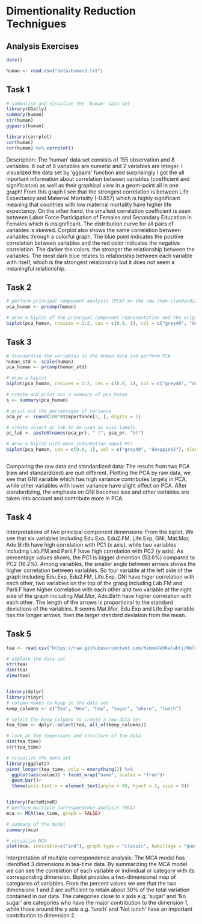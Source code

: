 # Dimentionality Reduction Technigues

## Analysis Exercises

```r
date()
```

```r
human <- read.csv("data/human2.txt")

```

## Task 1

```r
# summarise and visualize the 'human' data set 
library(GGally)
summary(human)
str(human)
ggpairs(human)

library(corrplot)
cor(human)
cor(human) %>% corrplot()


```

Description: 
The 'human' data set consists of 155 observation and 8 variables. 6 out of 8 variables are numeric and 2 variables are integer.
I visualized the data set by 'ggpairs' function and surprisingly I got the all inportant information about correlation between variables (coefficient and significance) as well as their graphical view in a geom-point all in one graph! From this graph I see that the strongest correlation is between Life Expectancy and Maternal Mortality (-0.857) which is highly significant meaning that countries with low maternal mortality have higher life expectancy. On the other hand, the smallest correlation coefficient is seen between Labor Force Participation of Females and Secondary Education in Females which is insignificant. The distribution curve for all pairs of variables is skewed.
Corplot also shows the same correlation between variables through a colorful graph. The blue point indicates the positive correlation between variables and the red color indicates the negative correlation. The darker the colors, the stronger the relationship between the variables. The most dark blue relates to relationship between each variable with itself, which is the strongest relationship but it does not seem a meaningful relationship. 
 

## Task 2

```r

# perform principal component analysis (PCA) on the raw (non-standardized) human data
pca_human <- prcomp(human)

# draw a biplot of the principal component representation and the original variables
biplot(pca_human, choices = 1:2, cex = c(0.8, 1), col = c("grey40", "deeppink2"))

```


## Task 3

```r
# Standardize the variables in the human data and perform PCA
human_std <- scale(human)
pca_human <- prcomp(human_std)

# draw a biplot 
biplot(pca_human, choices = 1:2, cex = c(0.8, 1), col = c("grey40", "deeppink2"))

# create and print out a summary of pca_human
s <- summary(pca_human)

# print out the percentages of variance
pca_pr <- round(100*s$importance[2, ], digits = 1)

# create object pc_lab to be used as axis labels
pc_lab <- paste0(names(pca_pr), " (", pca_pr, "%)")

# draw a biplot with more information about PCs
biplot(pca_human, cex = c(0.8, 1), col = c("grey40", "deeppink2"), xlab = pc_lab[1], ylab = pc_lab[2])



```

Comparing the raw data and standardized data:
The results from two PCA (raw and standardized) are quit different. 
Plotting the PCA by raw data, we see that GNI variable which has high variance contributes largely in PCA, while other variables with lower variance have slight effect on PCA. After standardizing, the emphasis on GNI becomes less and other variables are taken into account and contribute more in PCA. 


## Task 4


Interpretations of two principal component dimensions:
From the biplot, We see that six variables including Edu.Exp, Edu2.FM, Life.Exp, GNI, Mat.Mor, Ado.Birth have high correlation with PC1 (x axis), while two variables including Lab.FM and Parli.F have high correlation with PC2 (y axis). As percentage values shows, the PC1 is bigger dimention (53.6%) compared to PC2 (16.2%). 
Among variables, the smaller angle between arrows shows the higher correlation between variables. So four variable at the left side of the graph including Edu.Exp, Edu2.FM, Life.Exp, GNI have higer correlation with each other, two variables on the top of the grapg including Lab.FM and Parli.F have higher correlation with each other and two variable at the right side of the graph including Mat.Mor, Ado.Birth have higher correlation with each other. 
The length of the arrows is proportional to the standard deviations of the variables. It seems Mat.Mor, Edu.Exp and Life.Exp variable has the longer arrows, then the larger standard deviation from the mean.


## Task 5


```r

tea <- read.csv("https://raw.githubusercontent.com/KimmoVehkalahti/Helsinki-Open-Data-Science/master/datasets/tea.csv", stringsAsFactors = TRUE)

# explore the data set
str(tea)
dim(tea)
View(tea)


library(dplyr)
library(tidyr)
# column names to keep in the data set
keep_columns <- c("Tea", "How", "how", "sugar", "where", "lunch")

# select the keep_columns to create a new data set
tea_time <- dplyr::select(tea, all_of(keep_columns))

# look at the dimensions and structure of the data
dim(tea_time)
str(tea_time)

# visualize the data set
library(ggplot2)
pivot_longer(tea_time, cols = everything()) %>% 
  ggplot(aes(value)) + facet_wrap("name", scales = "free")+
  geom_bar()+
  theme(axis.text.x = element_text(angle = 45, hjust = 1, size = 8))


library(FactoMineR)
# perform multiple correspondence analysis (MCA)
mca <- MCA(tea_time, graph = FALSE)

# summary of the model
summary(mca)

# visualize MCA
plot(mca, invisible=c("ind"), graph.type = "classic", habillage = "quali")
```

Interpretation of multiple correspondence analysis:
The MCA model has identified 3 dimensions in tea-time data. By summarizing the MCA model we can see the correlation of each variable or individual or category with its corresponding dimension.
Biplot provides a two-dimensional map of categories of variables. From the percent values we see that the two dimensions 1 and 2 are sufficient to retain about 30% of the total variation contained in our data.
The categories close to x axis e.g. 'sugar' and 'No sugar' are categories who have the major contribution to the dimension 1, while those around the y axis e.g. 'lunch' and 'Not lunch' have an important contribution to dimension 2. 

